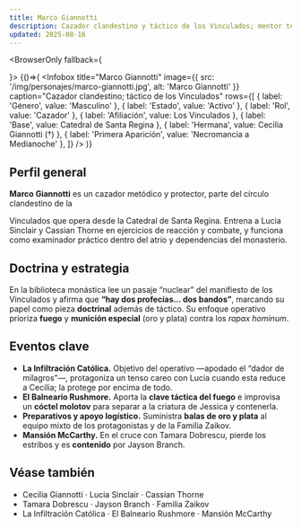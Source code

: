 ```yaml
---
title: Marco Giannotti
description: Cazador clandestino y táctico de los Vinculados; mentor temporal de Cassian y Lucia
updated: 2025-08-16
---
```



<BrowserOnly fallback={<div />}>
{()=>(
  <Infobox
    title="Marco Giannotti"
    image={{ src: '/img/personajes/marco-giannotti.jpg', alt: 'Marco Giannotti' }}
    caption="Cazador clandestino; táctico de los Vinculados"
    rows={[
      { label: 'Género', value: 'Masculino' },
      { label: 'Estado', value: 'Activo' },
      { label: 'Rol', value: 'Cazador' },
      { label: 'Afiliación', value: <Link to="/CrSaSo/familias/Los%20Vinculados">Los Vinculados</Link> },
      { label: 'Base', value: <Link to="/CrSaSo/lugares/Catedral%20de%20Santa%20Regina">Catedral de Santa Regina</Link> },
      { label: 'Hermana', value: <Link to="/CrSaSo/personajes/Cecilia%20Giannotti">Cecilia Giannotti (†)</Link> },
      { label: 'Primera Aparición', value: 'Necromancia a Medianoche' },
    ]}
  />
)}
</BrowserOnly>

## Perfil general

**Marco Giannotti** es un cazador metódico y protector, parte del círculo clandestino de la
<Link to="/CrSaSo/otros/Los%20Vinculados">Vinculados</Link> que opera desde la
<Link to="/CrSaSo/lugares/Catedral%20de%20Santa%20Regina">Catedral de Santa Regina</Link>.
Entrena a <Link to="/CrSaSo/personajes/Lucia%20Sinclair">Lucia Sinclair</Link> y
<Link to="/CrSaSo/personajes/Cassian%20Thorne">Cassian Thorne</Link> en ejercicios de reacción y
combate, y funciona como examinador práctico dentro del atrio y dependencias del monasterio.

## Doctrina y estrategia

En la biblioteca monástica lee un pasaje “nuclear” del manifiesto de los Vinculados y afirma que
**“hay dos profecías… dos bandos”**, marcando su papel como pieza **doctrinal** además de táctico.
Su enfoque operativo prioriza **fuego** y **munición especial** (oro y plata) contra los
*rapax hominum*.

## Eventos clave

- **La Infiltración Católica.** Objetivo del operativo —apodado el “dador de milagros”—, protagoniza un
  tenso careo con Lucia cuando esta reduce a <Link to="/CrSaSo/personajes/Cecilia%20Giannotti">Cecilia</Link>;
  la protege por encima de todo.
- **El Balneario Rushmore.** Aporta la **clave táctica del fuego** e improvisa un **cóctel molotov** para
  separar a la criatura de <Link to="/CrSaSo/personajes/Jessica%20McCarthy">Jessica</Link> y contenerla.
- **Preparativos y apoyo logístico.** Suministra **balas de oro y plata** al equipo mixto de los
  protagonistas y de la <Link to="/CrSaSo/familias/La%20Familia%20Zaikov">Familia Zaikov</Link>.
- **Mansión McCarthy.** En el cruce con <Link to="/CrSaSo/personajes/Tamara%20Dobrescu">Tamara Dobrescu</Link>,
  pierde los estribos y es **contenidо** por <Link to="/CrSaSo/personajes/Jayson%20Branch">Jayson Branch</Link>.

## Véase también

- <Link to="/CrSaSo/personajes/Cecilia%20Giannotti">Cecilia Giannotti</Link> ·
  <Link to="/CrSaSo/personajes/Lucia%20Sinclair">Lucia Sinclair</Link> ·
  <Link to="/CrSaSo/personajes/Cassian%20Thorne">Cassian Thorne</Link>  
- <Link to="/CrSaSo/personajes/Tamara%20Dobrescu">Tamara Dobrescu</Link> ·
  <Link to="/CrSaSo/personajes/Jayson%20Branch">Jayson Branch</Link> ·
  <Link to="/CrSaSo/familias/La%20Familia%20Zaikov">Familia Zaikov</Link>  
- <Link to="/CrSaSo/eventos/La%20Infiltraci%C3%B3n%20Cat%C3%B3lica">La Infiltración Católica</Link> ·
  <Link to="/CrSaSo/lugares/El%20Balneario%20Rushmore">El Balneario Rushmore</Link> ·
  <Link to="/CrSaSo/lugares/Mansi%C3%B3n%20McCarthy">Mansión McCarthy</Link>
